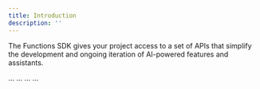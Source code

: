 ```yaml
---
title: Introduction
description: ''
---
```


The Functions SDK gives your project access to a set of APIs that simplify the development and ongoing iteration of AI-powered features and assistants.

<CardGroup cols={2}>
  <Card
    title="Connections"
    icon="server"
    href="/sdk/connections"
  >
    ...
  </Card>
  <Card
    title="Inference"
    icon="message-plus"
    href="/sdk/inference"
  >
    ...
  </Card>
  <Card
    title="Search"
    icon="searchengin"
    href="/sdk/search"
  >
    ...
  </Card>
  <Card
    title="Console"
    icon="browsers"
    href="/sdk/console"
  >
    ...
  </Card>
</CardGroup>